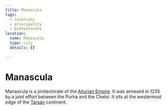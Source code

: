 ```yaml
---
title: Manascula
tags:
  - locations
  - principality
  - protectorate
location:
  name: Manascula
  type: city
  details: {}

---
```


<Stub />

# Manascula

Manascula is a protectorate of the [Ahurian Empire](/locations/ahuria). It was
annexed in 1235 by a joint effort between the Purha and the Chetsi. It sits at
the westermost edge of the [Tarsan](/locations/tarsa) continent.
